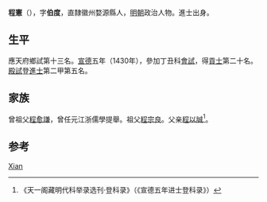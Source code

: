 '''程憲'''（{{bd|1398年||？}}），字'''伯度'''，直隸徽州婺源縣人，[[明朝|明朝]]政治人物。進士出身。

== 生平 ==
應天府鄉試第十三名。[[宣德|宣德]]五年（1430年），參加丁丑科[[會試|會試]]，得[[貢士|貢士]]第二十名。[[殿試|殿試]]登[[進士|進士]]第二甲第五名。

== 家族 ==
曾祖父[[程愈謙|程愈謙]]，曾任元江浙儒學提舉。祖父[[程宗良|程宗良]]。父亲[[程以誠|程以誠]]<ref>《天一阁藏明代科举录选刊·登科录》（《宣德五年进士登科录》）</ref>。

== 参考 ==
{{reflist}}

{{宣德五年庚戌科殿試金榜}}

{{Authority control}}
{{DEFAULTSORT:Cheng}}
[[Category:程姓|Xian]]

{{明朝人物小作品}}